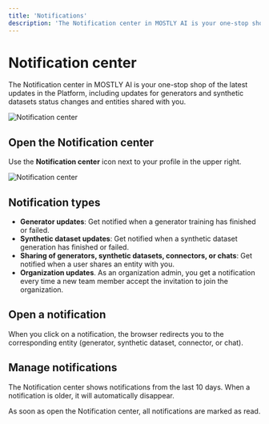 ```yaml
---
title: 'Notifications'
description: 'The Notification center in MOSTLY AI is your one-stop shop of the latest updates in the Platform, including updates for generators and synthetic datasets status changes and entities shared with you.'
---
```



# Notification center

The Notification center in MOSTLY AI is your one-stop shop of the latest updates in the Platform, including updates for generators and synthetic datasets status changes and entities shared with you.

<Image
    src="/docs/docimages/notifications/notification-center.webp"
    alt="Notification center"
    width={800}
    height={400}
/>

## Open the Notification center

Use the **Notification center** icon next to your profile in the upper right.

<Image
    src="/docs/icons/mostly-ai/notification-center.svg"
    alt="Notification center"
    width={30}
    height={30}
/>

## Notification types

* **Generator updates**: Get notified when a generator training has finished or failed.
* **Synthetic dataset updates**: Get notified when a synthetic dataset generation has finished or failed.
* **Sharing of generators, synthetic datasets, connectors, or chats**: Get notified when a user shares an entity with you.
* **Organization updates**. As an organization admin, you get a notification every time a new team member accept the invitation to join the organization.

## Open a notification

When you click on a notification, the browser redirects you to the corresponding entity (generator, synthetic dataset, connector, or chat).

## Manage notifications

The Notification center shows notifications from the last 10 days. When a notification is older, it will automatically disappear.

As soon as open the Notification center, all notifications are marked as read.